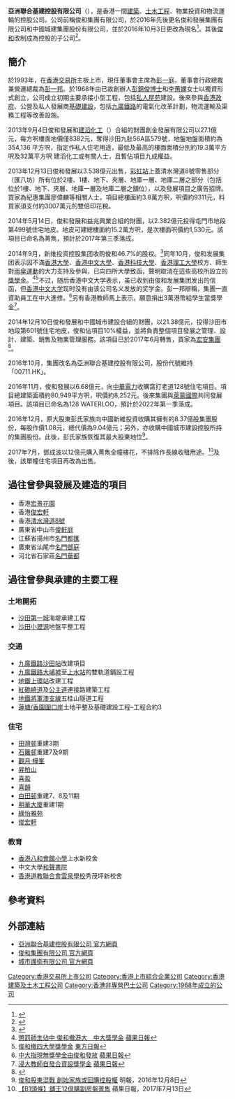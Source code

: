 {{Infobox company 
| name             = 亞洲聯合基建控股有限公司
| name_en          = Asia Allied Infrastructure Holdings Limited
| logo             = 
| type             = 上市公司
| foundation       = 1968年
| location         = {{HKG}}
| key_people       = 
| industry         = 地產業
| products         = 
| revenue          = 
| operating_income = 
| net_income       = 
| num_employees    = 
| parent           = 
| divisions        = 
| subsid           = [[俊和發展集團|俊和發展集團]]
| homepage         = 
| footnotes        = 
}}
'''亞洲聯合基建控股有限公司'''（{{sehk|0711}}），是香港一間[[建築|建築]]、[[土木工程|土木工程]]、物業投資和物流運輸的控股公司。公司前稱俊和集團有限公司，於2016年先後更名俊和發展集團有限公司和中國城建集團股份有限公司，並於2016年10月3日更改為現名<ref>{{cite web |url=https://webb-site.com/dbpub/orgdata.asp?code=0711 |title=ASIA ALLIED INFRASTRUCTURE HOLDINGS LIMITED 亞洲聯合基建控股有限公司 |date=2017-03-11 |website=Webb-site Who's Who |publisher= |accessdate=2022-01-01 |quote= |archive-date=2022-01-01 |archive-url=https://web.archive.org/web/20220101124331/https://webb-site.com/dbpub/orgdata.asp?code=0711 }}</ref>。其後[[俊和發展集團|俊和]]改制成為控股的子公司<ref>{{cite news |title=材迅亞洲宣佈與利基控股成為合作夥伴 |url=https://news.sina.com.tw/article/20211007/40158636.html |newspaper=新浪新聞 |location= |date=2021-10-07 |accessdate=2022-01-13 |archive-date=2022-01-13 |archive-url=https://web.archive.org/web/20220113133645/https://news.sina.com.tw/article/20211007/40158636.html }}</ref>。

== 簡介 ==
於1993年，在[[香港交易所|香港交易所]]主板上市，現任董事會主席為[[彭一庭|彭一庭]]，董事會行政總裁兼營運總裁為[[彭一邦|彭一邦]]。於1968年由已故創辦人[[彭錦俊|彭錦俊]][[博士|博士]]和[[李蕙嫻|李蕙嫻]]女士以獨資形式創立，公司成立初期主要承接小型工程，包括[[私人屋苑|私人屋苑]]建設。後來參與[[香港政府|香港政府]]、公營及私人發展商[[基礎建設|基礎建設]]，包括[[九廣鐵路|九廣鐵路]]的電氣化改革計劃，物流運輸及渠務工程等改善設施。

2013年9月4日俊和發展和[[建滔集團|建滔化工]]（{{hkex|148}}）合組的財團創金發展有限公司以27.1億元，每方呎樓面地價僅8382元，奪得沙田九肚56A區579號，地盤地盤面積約為354,136 平方呎，指定作私人住宅用途，最低及最高的樓面面積分別約19.3萬平方呎及32萬平方呎
建滔化工或有關人士，且暫佔項目九成權益。

2013年12月13日俊和發展以3.538億元出售，[[彩虹站|彩虹站]]上蓋清水灣道8號零售部分（匯八坊）所有位於2樓、1樓、地下、夾層、地庫一層、地庫二層之部分（包括位於1樓、地下、夾層、地庫一層及地庫二層之舖位），以及發展項目之廣告招牌。買家為紀惠集團廖偉麟等相關人士，項目總樓面約3.8萬方呎，呎價約9311元，料買家須支付約3007萬元的雙倍印花稅。

2014年5月14日，俊和發展和益兆興業合組的財團，以2.382億元投得屯門市地段第499號住宅地皮。地皮可建總樓面約15.2萬方呎，是次樓面呎價約1,530元。該項目已命名為菁雋，預計於2017年第三季落成。

2014年9月，新维投资控股集团收购俊和46.7%的股权。<ref>{{cite news|title=俊和发展集团易主 中国新维投资公司接手|url=http://finance.qq.com/a/20140917/014958.htm|accessdate=2014-10-12|newspaper=[[腾讯|腾讯]]财经|date=2014-09-17|archive-date=2019-10-05|archive-url=https://web.archive.org/web/20191005053314/https://finance.qq.com/a/20140917/014958.htm|dead-url=no}}</ref>同年10月，俊和发展集团表示因不滿[[香港大學|香港大學]]、[[香港中文大學|香港中文大學]]、[[香港科技大學|香港科技大學]]、[[香港理工大學|香港理工大學]]校方、師生對[[雨傘運動|雨傘運動]]的大力支持及參與，已向四所大學致函，聲明取消在這些高校所設立的[[獎學金|獎學金]]。<ref>[http://hk.apple.nextmedia.com/news/art/20141011/18896753 懲罰師生佔中 俊和撤港大　中大獎學金] {{Wayback|url=http://hk.apple.nextmedia.com/news/art/20141011/18896753 |date=20160612182326 }} [[蘋果日報|蘋果日報]]</ref><ref>[http://orientaldaily.on.cc/cnt/news/20141012/00176_005.html 俊和撤四大學獎學金] {{Wayback|url=http://orientaldaily.on.cc/cnt/news/20141012/00176_005.html |date=20191018154739 }} [[東方日報|東方日報]]</ref>不过，随后香港中文大学表示，虽已收到由俊和发展集团发出的信函，但[[香港中文大学|香港中文大学]]现时没有由该公司名义发放的奖学金。彭一邦辯稱，集團一直資助員工在中大進修。<ref>[http://hk.apple.nextmedia.com/realtime/news/20141011/53006898 中大指現無獎學金由俊和發放] {{Wayback|url=http://hk.apple.nextmedia.com/realtime/news/20141011/53006898 |date=20160314113902 }} [[蘋果日報|蘋果日報]]</ref>另有香港教師馬上表示，願意捐出3萬港幣給學生當獎學金<ref>[http://hk.apple.nextmedia.com/news/art/20141013/18898373 浸大教師自發合資設獎學金] {{Wayback|url=http://hk.apple.nextmedia.com/news/art/20141013/18898373 |date=20160305010420 }} [[蘋果日報|蘋果日報]]</ref>。

2014年12月10日俊和發展和中國城市建設合組的財團，以21.38億元，投得沙田市地段第601號住宅地皮，俊和佔項目10%權益，並將負責整個項目發展之管理、設計、建築、銷售及物業管理服務。該項目已於2017年6月轉售，買家為[[宏安集團|宏安集團]]<ref>{{Cite web |url=http://m.mingpao.com/fin/instantp2.php?node=1498130608244&issue=20170622 |title=存档副本 |accessdate=2017-09-13 |archive-date=2017-09-13 |archive-url=https://web.archive.org/web/20170913184032/http://m.mingpao.com/fin/instantp2.php?node=1498130608244&issue=20170622 |dead-url=no }}</ref>。

2016年10月，集團改名為亞洲聯合基建控股有限公司，股份代號維持「00711.HK」。

2016年11月，俊和發展以6.68億元，向[[中華電力|中華電力]]收購窩打老道128號住宅項目。項目總建築面積約80,949平方呎，呎價約8,252元。後來集團與[[萊蒙國際|萊蒙國際]]共同發展項目。該項目已命名為128 WATERLOO，預計於2022年第一季落成。

2016年12月，原大股東彭氏家族向中國新維投資收購其擁有的8.37億股集團股份，每股作價1.08元，總代價為9.04億元；另外，亦收購中國城市建設控股所持的集團股份。此後，彭氏家族恢復其最大股東地位<ref>[https://www.mpfinance.com/fin/daily2.php?node=1481136078272&issue=20161208 俊和股東混戰 創始家族或回購控股權] {{Wayback|url=https://www.mpfinance.com/fin/daily2.php?node=1481136078272&issue=20161208 |date=20190722231723 }} 明報，2016年12月8日</ref>。

2017年7月，鄧成波以12億元購入菁雋全幢樓花，不排除作長線收租用途。<ref>[http://hk.apple.nextmedia.com/realtime/finance/20170713/56948549 【B1頭條】舖王12億購劏房盤菁雋] {{Wayback|url=http://hk.apple.nextmedia.com/realtime/finance/20170713/56948549 |date=20170815130953 }} 蘋果日報，2017年7月13日</ref>及後，該單幢住宅項目再改為出售。

== 過往曾參與發展及建造的項目 ==
* 香港[[宏景花園|宏景花園]]
* 香港[[俊宏軒|俊宏軒]]
* 香港[[清水灣道8號|清水灣道8號]]
* 廣東省中山市[[俊軒庭|俊軒庭]]
* 江蘇省揚州市[[名門都匯|名門都匯]]
* 廣東省汕尾市[[名門御庭|名門御庭]]
* 河北省石家莊[[名門華都|名門華都]]

== 過往曾參與承建的主要工程 ==
===土地開拓===
* [[沙田第一城|沙田第一城]]海堤承建工程
* [[沙田_(香港)|沙田]][[小瀝源|小瀝源]]地盤平整工程
===交通===
* [[九廣鐵路|九廣鐵路]][[沙田站|沙田站]]改建項目
* [[九廣鐵路|九廣鐵路]][[大埔墟|大埔墟]]至[[上水站_(香港)|上水站]]的雙軌道鋪設工程
* [[地鐵|地鐵]][[上環站|上環站]]改建工程
* [[紅磡繞道|紅磡繞道]]及[[公主道|公主道]]連接路建築工程
* [[地鐵|地鐵]][[將軍澳支線|將軍澳支線]]五桂山隧道工程
* [[蓮塘/香園圍口岸|蓮塘/香園圍口岸]]土地平整及基礎建設工程–工程合約3
===住宅===
* [[田灣邨|田灣邨]]重建3期
* [[石籬邨|石籬邨]]重建7及9期
* [[觀月·樺峯|觀月·樺峯]]
* [[昇柏山|昇柏山]]
* [[喜盈|喜盈]]
* [[喜韻|喜韻]]
* [[白田邨|白田邨]]重建7、8及11期
* [[明華大廈|明華大廈]]重建1期
* [[綠怡雅苑|綠怡雅苑]]
* [[俊宏軒|俊宏軒]]

===教育===
* [[香港八和會館小學|香港八和會館小學]]上水新校舍
* 中文大學[[和聲書院|和聲書院]]
* [[香港道教聯合會雲泉學校|香港道教聯合會雲泉學校]]秀茂坪新校舍

== 參考資料 ==
{{reflist}}

== 外部連結 ==
* [http://www.asiaalliedgroup.com 亞洲聯合基建控股有限公司 官方網頁] {{Wayback|url=http://www.asiaalliedgroup.com/ |date=20201028054829 }}
* [http://www.chunwo.com/ 俊和集團有限公司 官方網頁] {{Wayback|url=http://www.chunwo.com/ |date=20201202071549 }}
* [http://www.citysecurity.com.hk/index_c.php 城市護衛有限公司 官方網頁] {{Wayback|url=http://www.citysecurity.com.hk/index_c.php |date=20201202133559 }}

[[Category:香港交易所上市公司|Category:香港交易所上市公司]]
[[Category:香港上市綜合企業公司|Category:香港上市綜合企業公司]]
[[Category:香港建築及土木工程公司|Category:香港建築及土木工程公司]]
[[Category:香港非專營巴士公司|Category:香港非專營巴士公司]]
[[Category:1968年成立的公司|Category:1968年成立的公司]]